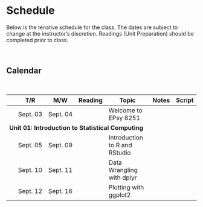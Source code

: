 # Schedule

Below is the tenative schedule for the class. The dates are subject to change at the instructor's discretion. Readings (Unit Preparation) should be completed prior to class.

<br />

## Calendar

<br />

<table class="table">

<thead>
<tr>
<th style="width:10%;text-align:center"></th>
<th style="width:10%;">T/R</th>
<th style="width:10%;">M/W</th>
<th style="width:10%;text-align:center">Reading</th>
<th style="width:40%;">Topic</th>
<th style="width:10%;text-align:center">Notes</th>
<th style="width:10%;text-align:center">Script</th>
</tr>
</thead>

<tbody>

<tr>
<td align="center" style="vertical-align:middle;">&nbsp;</td>
<td>Sept. 03</td>
<td>Sept. 04</td>
<td align="center" style="vertical-align:middle;">
  <span class="fa fa-book" style="color: #f1f1f1; font-size: 20px;"></span>
</td>
<td>Welcome to EPsy 8251</td>
<td align="center" style="vertical-align:middle;">
  <span class="fa fa-file-pdf" style="color: #f1f1f1; font-size: 20px;"></span>
</td>
<td align="center" style="vertical-align:middle;">
  <span class="fab fa-r-project" style="color: #f1f1f1; font-size: 20px;"></span>
</td>
</tr>

<tr>
<td colspan="7"><b>Unit 01: Introduction to Statistical Computing</b></td>
</tr>

<tr>
<td align="center" style="vertical-align:middle;"></td>
<td>Sept. 05</td>
<td>Sept. 09</td>
<td align="center" style="vertical-align:middle;">
  <a href="https://zief0002.github.io/book-8251/rmarkdown.html#preparation">
    <span class="fa fa-book" style="color: #ff2600; font-size: 20px;"></span>
  </a>
</td>
<td>Introduction to R and RStudio</td>
<td align="center" style="vertical-align:middle;">
  <a href="https://zief0002.github.io/book-8251/rmarkdown.html">
    <span class="fa fa-file-pdf" style="color: #ff2600; font-size: 20px;"></span>
  </a>
</td>
<td align="center" style="vertical-align:middle;">
  <a href="https://github.com/zief0002/epsy-8251/raw/master/scripts/03-log-transformations-outcome.R">
    <span class="fab fa-r-project" style="color: #ff2600; font-size: 20px;"></span>
  </a>
</td>
</tr>

<tr>
<td align="center" style="vertical-align:middle;"></td>
<td>Sept. 10</td>
<td>Sept. 11</td>
<td align="center" style="vertical-align:middle;">
  <a href="https://zief0002.github.io/book-8251/rmarkdown.html#preparation">
    <span class="fa fa-book" style="color: #ff2600; font-size: 20px;"></span>
  </a>
</td>
<td>Data Wrangling with dplyr</td>
<td align="center" style="vertical-align:middle;">
  <a href="https://zief0002.github.io/book-8251/rmarkdown.html">
    <span class="fa fa-file-pdf" style="color: #ff2600; font-size: 20px;"></span>
  </a>
</td>
<td align="center" style="vertical-align:middle;">
  <a href="https://github.com/zief0002/epsy-8251/raw/master/scripts/03-log-transformations-outcome.R">
    <span class="fab fa-r-project" style="color: #ff2600; font-size: 20px;"></span>
  </a>
</td>
</tr>

<tr>
<td align="center" style="vertical-align:middle;"></td>
<td>Sept. 12</td>
<td>Sept. 16</td>
<td align="center" style="vertical-align:middle;">
  <a href="https://zief0002.github.io/book-8251/rmarkdown.html#preparation">
    <span class="fa fa-book" style="color: #ff2600; font-size: 20px;"></span>
  </a>
</td>
<td>Plotting with ggplot2</td>
<td align="center" style="vertical-align:middle;">
  <a href="https://zief0002.github.io/book-8251/rmarkdown.html">
    <span class="fa fa-file-pdf" style="color: #ff2600; font-size: 20px;"></span>
  </a>
</td>
<td align="center" style="vertical-align:middle;">
  <a href="https://github.com/zief0002/epsy-8251/raw/master/scripts/03-log-transformations-outcome.R">
    <span class="fab fa-r-project" style="color: #ff2600; font-size: 20px;"></span>
  </a>
</td>
</tr>




<!-- <tr> -->
<!-- <td>Feb. 11</td> -->
<!-- <td>Feb. 12</td> -->
<!-- <td>Unit 03: Log-Transforming the Outcome</td> -->
<!-- <td align="center" style="vertical-align:middle;"> -->
<!--   <a href="https://zief0002.github.io/book-8251/nonlinearity-log-transforming-the-outcome.html#preparation-2"> -->
<!--     <span class="fa fa-book" style="color: #ff2600; font-size: 20px;"></span> -->
<!--   </a> -->
<!-- </td> -->
<!-- <td align="center" style="vertical-align:middle;"> -->
<!--   <a href="https://zief0002.github.io/book-8251/nonlinearity-log-transforming-the-outcome.html"> -->
<!--     <span class="fas fa-link" style="color: #ff2600; font-size: 20px;"></span> -->
<!--   </a> -->
<!-- </td> -->
<!-- <td align="center" style="vertical-align:middle;"> -->
<!--   <a href="https://github.com/zief0002/book-8251/raw/master/04-log-transformations-ii.Rmd"> -->
<!--     <span class="fab fa-markdown" style="color: #ff2600; font-size: 20px;"></span> -->
<!--   </a> -->
<!-- </td> -->
<!-- <td align="center" style="vertical-align:middle;"> -->
<!--   <a href="https://github.com/zief0002/epsy-8251/raw/master/scripts/03-log-transformations-outcome.R"> -->
<!--     <span class="fa fa-code" style="color: #ff2600; font-size: 20px;"></span> -->
<!--   </a> -->
<!-- </td> -->
<!-- </tr> -->

<!-- <tr> -->
<!-- <td>Feb. 18</td> -->
<!-- <td>Feb. 19</td> -->
<!-- <td>Unit 04: Probability Distributions</td> -->
<!-- <td align="center" style="vertical-align:middle;"> -->
<!--   <a href="https://zief0002.github.io/book-8251/probability-distributions.html#preparation-3"> -->
<!--     <span class="fa fa-book" style="color: #ff2600; font-size: 20px;"></span> -->
<!--   </a> -->
<!-- </td> -->
<!-- <td align="center" style="vertical-align:middle;"> -->
<!--   <a href="https://zief0002.github.io/book-8251/probability-distributions.html"> -->
<!--     <span class="fas fa-link" style="color: #ff2600; font-size: 20px;"></span> -->
<!--   </a> -->
<!-- </td> -->
<!-- <td align="center" style="vertical-align:middle;"> -->
<!--   <a href="https://github.com/zief0002/book-8251/raw/master/06-probability-distributions.Rmd"> -->
<!--     <span class="fab fa-markdown" style="color: #ff2600; font-size: 20px;"></span> -->
<!--   </a> -->
<!-- </td> -->
<!-- <td align="center" style="vertical-align:middle;"> -->
<!--   <a href="https://github.com/zief0002/epsy-8251/raw/master/scripts/04-probability-distributions.R"> -->
<!--     <span class="fa fa-code" style="color: #ff2600; font-size: 20px;"></span> -->
<!--   </a> -->
<!-- </td> -->
<!-- </tr> -->

<!-- <tr> -->
<!-- <td>Feb. 25</td> -->
<!-- <td>Feb. 26</td> -->
<!-- <td>Unit 05: Maximum Likelihood Estimation</td> -->
<!-- <td align="center" style="vertical-align:middle;"> -->
<!--   <a href="https://zief0002.github.io/book-8251/maximum-likelihood-estimation.html#preparation-4"> -->
<!--     <span class="fa fa-book" style="color: #ff2600; font-size: 20px;"></span> -->
<!--   </a> -->
<!-- </td> -->
<!-- <td align="center" style="vertical-align:middle;"> -->
<!--   <a href="https://zief0002.github.io/book-8251/maximum-likelihood-estimation.html"> -->
<!--     <span class="fas fa-link" style="color: #ff2600; font-size: 20px;"></span> -->
<!--   </a> -->
<!-- </td> -->
<!-- <td align="center" style="vertical-align:middle;"> -->
<!--   <a href="https://github.com/zief0002/book-8251/raw/master/07-maximum-likelihood-estimation.Rmd"> -->
<!--     <span class="fab fa-markdown" style="color: #ff2600; font-size: 20px;"></span> -->
<!--   </a> -->
<!-- </td> -->
<!-- <td align="center" style="vertical-align:middle;"> -->
<!--   <a href="https://github.com/zief0002/epsy-8251/raw/master/scripts/05-maximum-likelihood-estimation.R"> -->
<!--     <span class="fa fa-code" style="color: #ff2600; font-size: 20px;"></span> -->
<!--   </a> -->
<!-- </td> -->
<!-- </tr> -->

<!-- <tr> -->
<!-- <td>Mar. 04</td> -->
<!-- <td>Mar. 05</td> -->
<!-- <td>Unit 06: Information Criteria for Model Selection</td> -->
<!-- <td align="center" style="vertical-align:middle;"> -->
<!--   <a href="https://zief0002.github.io/book-8251/information-criteria-for-model-selection.html#preparation-5"> -->
<!--     <span class="fa fa-book" style="color: #ff2600; font-size: 20px;"></span> -->
<!--   </a> -->
<!-- </td> -->
<!-- <td align="center" style="vertical-align:middle;"> -->
<!--   <a href="https://zief0002.github.io/book-8251/information-criteria-for-model-selection.html"> -->
<!--     <span class="fas fa-link" style="color: #ff2600; font-size: 20px;"></span> -->
<!--   </a> -->
<!-- </td> -->
<!-- <td align="center" style="vertical-align:middle;"> -->
<!--   <a href="https://github.com/zief0002/book-8251/raw/master/08-information-criteria-for-model-selection.Rmd"> -->
<!--     <span class="fab fa-markdown" style="color: #ff2600; font-size: 20px;"></span> -->
<!--   </a> -->
<!-- </td> -->
<!-- <td align="center" style="vertical-align:middle;"> -->
<!--   <a href="https://github.com/zief0002/epsy-8251/raw/master/scripts/06-information-criteria-for-model-selection.R"> -->
<!--     <span class="fa fa-code" style="color: #ff2600; font-size: 20px;"></span> -->
<!--   </a> -->
<!-- </td> -->
<!-- </tr> -->

<!-- <tr> -->
<!-- <td>Mar. 11</td> -->
<!-- <td>Mar. 12</td> -->
<!-- <td>Unit 07: Model Evidence</td> -->
<!-- <td align="center" style="vertical-align:middle;"> -->
<!--   <a href="https://zief0002.github.io/book-8251/moreinfocrit.html#preparation-6"> -->
<!--     <span class="fa fa-book" style="color: #ff2600; font-size: 20px;"></span> -->
<!--   </a> -->
<!-- </td> -->
<!-- <td align="center" style="vertical-align:middle;"> -->
<!--   <a href="https://zief0002.github.io/book-8251/moreinfocrit.html"> -->
<!--     <span class="fas fa-link" style="color: #ff2600; font-size: 20px;"></span> -->
<!--   </a> -->
<!-- </td> -->
<!-- <td align="center" style="vertical-align:middle;"> -->
<!--   <a href="https://github.com/zief0002/book-8251/raw/master/09-model-evidence.Rmd"> -->
<!--     <span class="fab fa-markdown" style="color: #ff2600; font-size: 20px;"></span> -->
<!--   </a> -->
<!-- </td> -->
<!-- <td align="center" style="vertical-align:middle;"> -->
<!--   <a href="https://github.com/zief0002/epsy-8251/raw/master/scripts/07-model-evidence.R"> -->
<!--     <span class="fa fa-code" style="color: #ff2600; font-size: 20px;"></span> -->
<!--   </a> -->
<!-- </td> -->
<!-- </tr> -->

<!-- <tr> -->
<!-- <td>Mar. 13</td> -->
<!-- <td>Mar. 14</td> -->
<!-- <td>Unit 08: Introduction to Linear Mixed-Effects Models</td> -->
<!-- <td align="center" style="vertical-align:middle;"> -->
<!--   <a href="https://zief0002.github.io/book-8251/intro-lmer.html#preparation-7"> -->
<!--     <span class="fa fa-book" style="color: #ff2600; font-size: 20px;"></span> -->
<!--   </a> -->
<!-- </td> -->
<!-- <td align="center" style="vertical-align:middle;"> -->
<!--   <a href="https://github.com/zief0002/epsy-8251/raw/master/notes/08-introduction-to-lmer.pdf"> -->
<!--     <span class="fa fa-file-pdf" style="color: #ff2600; font-size: 20px;"></span> -->
<!--   </a> -->
<!-- </td> -->
<!-- <td align="center" style="vertical-align:middle;"> -->
<!--   <a href="https://github.com/zief0002/epsy-8251/raw/master/notes/08-introduction-to-lmer.Rmd"> -->
<!--     <span class="fab fa-markdown" style="color: #ff2600; font-size: 20px;"></span> -->
<!--   </a> -->
<!-- </td> -->
<!-- <td align="center" style="vertical-align:middle;"> -->
<!--   <a href="https://github.com/zief0002/epsy-8251/raw/master/scripts/08-introduction-to-lmer.R"> -->
<!--     <span class="fa fa-code" style="color: #ff2600; font-size: 20px;"></span> -->
<!--   </a> -->
<!-- </td> -->
<!-- </tr> -->

<!-- <tr> -->
<!-- <td>Mar. 18</td> -->
<!-- <td>Mar. 19</td> -->
<!-- <td>SPRING BREAK &mdash; NO CLASS</td> -->
<!-- <td align="center"></td> -->
<!-- <td align="center"></td> -->
<!-- <td align="center"></td> -->
<!-- <td align="center"></td> -->
<!-- </tr> -->

<!-- <tr> -->
<!-- <td>Mar. 25</td> -->
<!-- <td>Mar. 26</td> -->
<!-- <td>Unit 08: Introduction to Linear Mixed-Effects Models</td> -->
<!-- <td align="center" style="vertical-align:middle;"> -->
<!--   <a href="https://zief0002.github.io/book-8251/intro-lmer.html#preparation-7"> -->
<!--     <span class="fa fa-book" style="color: #ff2600; font-size: 20px;"></span> -->
<!--   </a> -->
<!-- </td> -->
<!-- <td align="center" style="vertical-align:middle;"> -->
<!--   <a href="https://github.com/zief0002/epsy-8251/raw/master/notes/08-introduction-to-lmer.pdf"> -->
<!--     <span class="fa fa-file-pdf" style="color: #ff2600; font-size: 20px;"></span> -->
<!--   </a> -->
<!-- </td> -->
<!-- <td align="center" style="vertical-align:middle;"> -->
<!--   <a href="https://github.com/zief0002/epsy-8251/raw/master/notes/08-introduction-to-lmer.Rmd"> -->
<!--     <span class="fab fa-markdown" style="color: #ff2600; font-size: 20px;"></span> -->
<!--   </a> -->
<!-- </td> -->
<!-- <td align="center" style="vertical-align:middle;"> -->
<!--   <a href="https://github.com/zief0002/epsy-8251/raw/master/scripts/08-introduction-to-lmer.R"> -->
<!--     <span class="fa fa-code" style="color: #ff2600; font-size: 20px;"></span> -->
<!--   </a> -->
<!-- </td> -->
<!-- </tr> -->

<!-- <tr> -->
<!-- <td>Mar. 27</td> -->
<!-- <td>Mar. 28</td> -->
<!-- <td>Unit 09: Linear Mixed-Effects Models: Cross-Sectional Analysis</td> -->
<!-- <td align="center" style="vertical-align:middle;"> -->
<!--   <a href="https://zief0002.github.io/book-8251/lmer-cross-sectional.html#preparation-8"> -->
<!--     <span class="fa fa-book" style="color: #ff2600; font-size: 20px;"></span> -->
<!--   </a> -->
<!-- </td> -->
<!-- <td align="center" style="vertical-align:middle;"> -->
<!--   <a href="https://github.com/zief0002/epsy-8251/raw/master/notes/09-lmer-cross-sectional.pdf"> -->
<!--     <span class="fa fa-file-pdf" style="color: #ff2600; font-size: 20px;"></span> -->
<!--   </a> -->
<!-- </td> -->
<!-- <td align="center" style="vertical-align:middle;"> -->
<!--   <a href="https://github.com/zief0002/epsy-8251/raw/master/notes/09-lmer-cross-sectional.Rmd"> -->
<!--     <span class="fab fa-markdown" style="color: #ff2600; font-size: 20px;"></span> -->
<!--   </a> -->
<!-- </td> -->
<!-- <td align="center" style="vertical-align:middle;"> -->
<!--   <a href="https://github.com/zief0002/epsy-8251/raw/master/scripts/09-lmer-cross-sectional.R"> -->
<!--     <span class="fa fa-code" style="color: #ff2600; font-size: 20px;"></span> -->
<!--   </a> -->
<!-- </td> -->
<!-- </tr> -->


<!-- <tr> -->
<!-- <td>Apr. 01</td> -->
<!-- <td>Apr. 02</td> -->
<!-- <td>Unit 10: Linear Mixed-Effects Models: Assumptions</td> -->
<!-- <td align="center" style="vertical-align:middle;"> -->
<!--   <a href="https://zief0002.github.io/book-8251/lmer-assumptions.html#preparation-9"> -->
<!--     <span class="fa fa-book" style="color: #ff2600; font-size: 20px;"></span> -->
<!--   </a> -->
<!-- </td> -->
<!-- <td align="center" style="vertical-align:middle;"> -->
<!--   <a href="https://github.com/zief0002/epsy-8251/raw/master/notes/10-lmer-assumptions.pdf"> -->
<!--     <span class="fa fa-file-pdf" style="color: #ff2600; font-size: 20px;"></span> -->
<!--   </a> -->
<!-- </td> -->
<!-- <td align="center" style="vertical-align:middle;"> -->
<!--   <a href="https://github.com/zief0002/epsy-8251/raw/master/notes/10-lmer-assumptions.Rmd"> -->
<!--     <span class="fab fa-markdown" style="color: #ff2600; font-size: 20px;"></span> -->
<!--   </a> -->
<!-- </td> -->
<!-- <td align="center" style="vertical-align:middle;"> -->
<!--   <a href="https://github.com/zief0002/epsy-8251/raw/master/scripts/10-lmer-assumptions.R"> -->
<!--     <span class="fa fa-code" style="color: #ff2600; font-size: 20px;"></span> -->
<!--   </a> -->
<!-- </td> -->
<!-- </tr> -->


<!-- <tr> -->
<!-- <td>Apr. 03</td> -->
<!-- <td>Apr. 04</td> -->
<!-- <td>Unit 11: Linear Mixed-Effects Models: Longitudinal Analysis</td> -->
<!-- <td align="center" style="vertical-align:middle;"> -->
<!--   <a href="https://zief0002.github.io/book-8251/lmer-longitudinal.html#preparation-10"> -->
<!--     <span class="fa fa-book" style="color: #ff2600; font-size: 20px;"></span> -->
<!--   </a> -->
<!-- </td> -->
<!-- <td align="center" style="vertical-align:middle;"> -->
<!--   <a href="https://github.com/zief0002/epsy-8251/raw/master/notes/11-lmer-longitudinal.pdf"> -->
<!--     <span class="fa fa-file-pdf" style="color: #ff2600; font-size: 20px;"></span> -->
<!--   </a> -->
<!-- </td> -->
<!-- <td align="center" style="vertical-align:middle;"> -->
<!--   <a href="https://github.com/zief0002/epsy-8251/raw/master/notes/11-lmer-longitudinal.Rmd"> -->
<!--     <span class="fab fa-markdown" style="color: #ff2600; font-size: 20px;"></span> -->
<!--   </a> -->
<!-- </td> -->
<!-- <td align="center" style="vertical-align:middle;"> -->
<!--   <a href="https://github.com/zief0002/epsy-8251/raw/master/scripts/11-lmer-longitudinal.R"> -->
<!--     <span class="fa fa-code" style="color: #ff2600; font-size: 20px;"></span> -->
<!--   </a> -->
<!-- </td> -->
<!-- </tr> -->


<!-- <tr> -->
<!-- <td>Apr. 08</td> -->
<!-- <td>Apr. 09</td> -->
<!-- <td>Unit 12: Linear Mixed-Effects Models: Longitudinal Analysis II</td> -->
<!-- <td align="center" style="vertical-align:middle;"> -->
<!--     <span class="fa fa-book" style="color: #f1f1f1; font-size: 20px;"></span> -->
<!-- </td> -->
<!-- <td align="center" style="vertical-align:middle;"> -->
<!--   <a href="https://github.com/zief0002/epsy-8251/raw/master/notes/12-lmer-longitudinal-ii.pdf"> -->
<!--     <span class="fa fa-file-pdf" style="color: #ff2600; font-size: 20px;"></span> -->
<!--   </a> -->
<!-- </td> -->
<!-- <td align="center" style="vertical-align:middle;"> -->
<!--   <a href="https://github.com/zief0002/epsy-8251/raw/master/notes/12-lmer-longitudinal-ii.Rmd"> -->
<!--     <span class="fab fa-markdown" style="color: #ff2600; font-size: 20px;"></span> -->
<!--   </a> -->
<!-- </td> -->
<!-- <td align="center" style="vertical-align:middle;"> -->
<!--   <a href="https://github.com/zief0002/epsy-8251/raw/master/scripts/12-lmer-longitudinal-ii.R"> -->
<!--     <span class="fa fa-code" style="color: #ff2600; font-size: 20px;"></span> -->
<!--   </a> -->
<!-- </td> -->
<!-- </tr> -->

<!-- <tr> -->
<!-- <td>Apr. 11</td> -->
<!-- <td>Apr. 16</td> -->
<!-- <td>Unit 13: Linear Probability Models</td> -->
<!-- <td align="center" style="vertical-align:middle;"> -->
<!--     <span class="fa fa-book" style="color: #f1f1f1; font-size: 20px;"></span> -->
<!-- </td> -->
<!-- <td align="center" style="vertical-align:middle;"> -->
<!--   <a href="https://github.com/zief0002/epsy-8251/raw/master/notes/13-linear-probability-models.pdf"> -->
<!--     <span class="fa fa-file-pdf" style="color: #ff2600; font-size: 20px;"></span> -->
<!--   </a> -->
<!-- </td> -->
<!-- <td align="center" style="vertical-align:middle;"> -->
<!--   <a href="https://github.com/zief0002/epsy-8251/raw/master/notes/13-linear-probability-models.Rmd"> -->
<!--     <span class="fab fa-markdown" style="color: #ff2600; font-size: 20px;"></span> -->
<!--   </a> -->
<!-- </td> -->
<!-- <td align="center" style="vertical-align:middle;"> -->
<!--   <a href="https://github.com/zief0002/epsy-8251/raw/master/scripts/13-linear-probability-models.R"> -->
<!--     <span class="fa fa-code" style="color: #ff2600; font-size: 20px;"></span> -->
<!--   </a> -->
<!-- </td> -->
<!-- </tr> -->

<!-- <tr> -->
<!-- <td>Apr. 15</td> -->
<!-- <td>Apr. 16</td> -->
<!-- <td>Unit 14: Logistic Regression Models</td> -->
<!-- <td align="center" style="vertical-align:middle;"> -->
<!--     <span class="fa fa-book" style="color: #f1f1f1; font-size: 20px;"></span> -->
<!-- </td> -->
<!-- <td align="center" style="vertical-align:middle;"> -->
<!--   <a href="https://github.com/zief0002/epsy-8251/raw/master/notes/14-logistic-regression.pdf"> -->
<!--     <span class="fa fa-file-pdf" style="color: #ff2600; font-size: 20px;"></span> -->
<!--   </a> -->
<!-- </td> -->
<!-- <td align="center" style="vertical-align:middle;"> -->
<!--   <a href="https://github.com/zief0002/epsy-8251/raw/master/notes/14-logistic-regression.Rmd"> -->
<!--     <span class="fab fa-markdown" style="color: #ff2600; font-size: 20px;"></span> -->
<!--   </a> -->
<!-- </td> -->
<!-- <td align="center" style="vertical-align:middle;"> -->
<!--   <a href="https://github.com/zief0002/epsy-8251/raw/master/scripts/14-logistic-regression.R"> -->
<!--     <span class="fa fa-code" style="color: #ff2600; font-size: 20px;"></span> -->
<!--   </a> -->
<!-- </td> -->
<!-- </tr> -->

<!-- <tr> -->
<!-- <td>Apr. 22</td> -->
<!-- <td>Apr. 23</td> -->
<!-- <td>Unit 15: Generalized Linear Models</td> -->
<!-- <td align="center" style="vertical-align:middle;"> -->
<!--     <span class="fa fa-book" style="color: #f1f1f1; font-size: 20px;"></span> -->
<!-- </td> -->
<!-- <td align="center" style="vertical-align:middle;"> -->
<!--   <a href="https://github.com/zief0002/epsy-8251/raw/master/notes/15-generalized-linear-models.pdf"> -->
<!--     <span class="fa fa-file-pdf" style="color: #ff2600; font-size: 20px;"></span> -->
<!--   </a> -->
<!-- </td> -->
<!-- <td align="center" style="vertical-align:middle;"> -->
<!--   <a href="https://github.com/zief0002/epsy-8251/raw/master/notes/15-generalized-linear-models.Rmd"> -->
<!--     <span class="fab fa-markdown" style="color: #ff2600; font-size: 20px;"></span> -->
<!--   </a> -->
<!-- </td> -->
<!-- <td align="center" style="vertical-align:middle;"> -->
<!--   <span class="fa fa-code" style="color: #f1f1f1; font-size: 20px;"></span> -->
<!-- </td> -->
<!-- </tr> -->

<!-- <tr> -->
<!-- <td>Apr. 24</td> -->
<!-- <td>Apr. 25</td> -->
<!-- <td>Unit 16: Poisson Regression Models</td> -->
<!-- <td align="center" style="vertical-align:middle;"> -->
<!--     <span class="fa fa-book" style="color: #f1f1f1; font-size: 20px;"></span> -->
<!-- </td> -->
<!-- <td align="center" style="vertical-align:middle;"> -->
<!--   <a href="https://github.com/zief0002/epsy-8251/raw/master/notes/16-poisson-regression.pdf"> -->
<!--     <span class="fa fa-file-pdf" style="color: #ff2600; font-size: 20px;"></span> -->
<!--   </a> -->
<!-- </td> -->
<!-- <td align="center" style="vertical-align:middle;"> -->
<!--   <a href="https://github.com/zief0002/epsy-8251/raw/master/notes/16-poisson-regression.Rmd"> -->
<!--     <span class="fab fa-markdown" style="color: #ff2600; font-size: 20px;"></span> -->
<!--   </a> -->
<!-- </td> -->
<!-- <td align="center" style="vertical-align:middle;"> -->
<!--   <a href="https://github.com/zief0002/epsy-8251/raw/master/scripts/16-poisson-regression.R"> -->
<!--     <span class="fa fa-code" style="color: #ff2600; font-size: 20px;"></span> -->
<!--   </a> -->
<!-- </td> -->
<!-- </tr> -->

<!-- <tr> -->
<!-- <td>Apr. 29</td> -->
<!-- <td>Apr. 30</td> -->
<!-- <td>Unit 17: Mixed-Effects Logistic Regression Models</td> -->
<!-- <td align="center" style="vertical-align:middle;"> -->
<!--     <span class="fa fa-book" style="color: #f1f1f1; font-size: 20px;"></span> -->
<!-- </td> -->
<!-- <td align="center" style="vertical-align:middle;"> -->
<!--   <a href="https://github.com/zief0002/epsy-8251/raw/master/notes/17-glmer-logistic-regression.pdf"> -->
<!--     <span class="fa fa-file-pdf" style="color: #ff2600; font-size: 20px;"></span> -->
<!--   </a> -->
<!-- </td> -->
<!-- <td align="center" style="vertical-align:middle;"> -->
<!--   <a href="https://github.com/zief0002/epsy-8251/raw/master/notes/17-glmer-logistic-regression.Rmd"> -->
<!--     <span class="fab fa-markdown" style="color: #ff2600; font-size: 20px;"></span> -->
<!--   </a> -->
<!-- </td> -->
<!-- <td align="center" style="vertical-align:middle;"> -->
<!--   <a href="https://github.com/zief0002/epsy-8251/raw/master/scripts/17-glmer-logistic-regression.R"> -->
<!--     <span class="fa fa-code" style="color: #ff2600; font-size: 20px;"></span> -->
<!--   </a> -->
<!-- </td> -->
<!-- </tr> -->


</tbody>
</table>    

